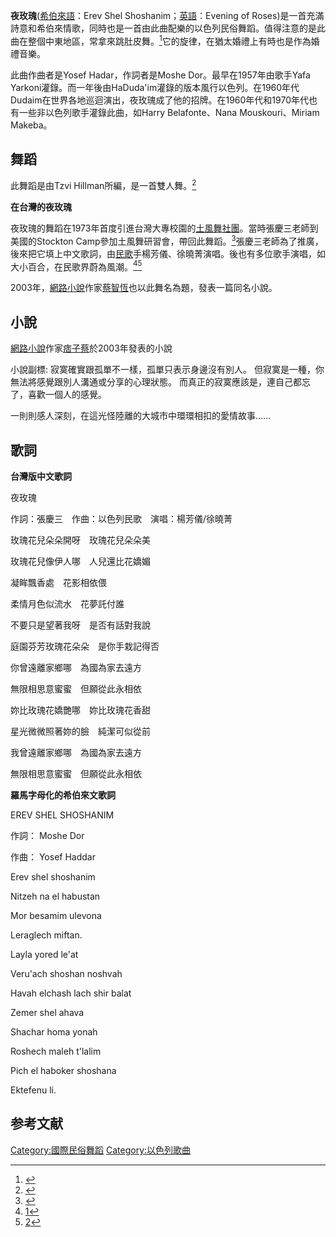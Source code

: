 '''夜玫瑰'''([[希伯來語|希伯來語]]：Erev Shel Shoshanim；[[英語|英語]]：Evening of Roses)是一首充滿詩意和希伯來情歌，同時也是一首由此曲配樂的以色列民俗舞蹈。值得注意的是此曲在整個中東地區，常拿來跳肚皮舞。<ref>{{cite web |url=http://www.folkmusic.com.tw/erevshelshoshanim.htm |title=存档副本 |accessdate=2007-06-22 |deadurl=yes |archiveurl=https://web.archive.org/web/20070608065820/http://www.folkmusic.com.tw/erevshelshoshanim.htm |archivedate=2007-06-08 }}</ref>它的旋律，在猶太婚禮上有時也是作為婚禮音樂。

此曲作曲者是Yosef Hadar，作詞者是Moshe Dor。最早在1957年由歌手Yafa Yarkoni灌錄。而一年後由HaDuda'im灌錄的版本風行以色列。在1960年代Dudaim在世界各地巡迴演出，夜玫瑰成了他的招牌。在1960年代和1970年代也有一些非以色列歌手灌錄此曲，如Harry Belafonte、Nana Mouskouri、Miriam Makeba。

== 舞蹈 ==
此舞蹈是由Tzvi Hillman所編，是一首雙人舞。<ref>{{Cite web |url=http://www.hebrewsongs.com/?songID=184 |title=存档副本 |access-date=2007-06-22 |archive-date=2020-01-12 |archive-url=https://web.archive.org/web/20200112123406/http://www.hebrewsongs.com/?songID=184 |dead-url=no }}</ref>

'''在台灣的夜玫瑰'''

夜玫瑰的舞蹈在1973年首度引進台灣大專校園的[[國際土風舞|土風舞社團]]。當時張慶三老師到美國的Stockton Camp參加土風舞研習會，帶回此舞蹈。<ref>{{Cite web |url=http://blog.xuite.net/daphne/blog/3461794 |title=存档副本 |access-date=2007-06-22 |archive-date=2019-11-28 |archive-url=https://web.archive.org/web/20191128225315/https://blog.xuite.net/daphne/blog/3461794 |dead-url=no }}</ref>張慶三老師為了推廣，後來把它填上中文歌詞，由[[校園民歌|民歌]]手楊芳儀、徐曉菁演唱。後也有多位歌手演唱，如大小百合，在民歌界蔚為風潮。<ref>[http://blog.sina.com.tw/9690/article.php?pbgid=9690&entryid=573%3E]</ref><ref>[http://blog.yam.com/sychou814/article/955986]{{Dead link}}</ref>

2003年，[[網路小說|網路小說]]作家[[蔡智恆|蔡智恆]]也以此舞名為題，發表一篇同名小說。

== 小說 ==
[[網路小說|網路小說]]作家[[痞子蔡|痞子蔡]]於2003年發表的小說

小說副標:
寂寞確實跟孤單不一樣，孤單只表示身邊沒有別人。
但寂寞是一種，你無法將感覺跟別人溝通或分享的心理狀態。
而真正的寂寞應該是，連自己都忘了，喜歡一個人的感覺。

一則則感人深刻，在這光怪陸離的大城市中環環相扣的愛情故事…… 
== 歌詞 ==
'''台灣版中文歌詞'''

夜玫瑰

作詞：張慶三　作曲：以色列民歌　演唱：楊芳儀/徐曉菁


玫瑰花兒朵朵開呀　玫瑰花兒朵朵美

玫瑰花兒像伊人哪　人兒還比花嬌媚

凝眸飄香處　花影相依偎

柔情月色似流水　花夢託付誰


不要只是望著我呀　是否有話對我說

庭園芬芳玫瑰花朵朵　是你手栽記得否

你曾遠離家鄉哪　為國為家去遠方

無限相思意蜜蜜　但願從此永相依


妳比玫瑰花嬌艷哪　妳比玫瑰花香甜

星光微微照著妳的臉　純潔可似從前

我曾遠離家鄉哪　為國為家去遠方

無限相思意蜜蜜　但願從此永相依


'''羅馬字母化的希伯來文歌詞'''

EREV SHEL SHOSHANIM 


作詞： Moshe Dor

作曲： Yosef Haddar


Erev shel shoshanim

Nitzeh na el habustan

Mor besamim ulevona

Leraglech miftan.


Layla yored le'at

Veru'ach shoshan noshvah

Havah elchash lach shir balat

Zemer shel ahava


Shachar homa yonah

Roshech maleh t'lalim

Pich el haboker shoshana

Ektefenu li.

== 参考文献 ==
<div class="references-small">
<references />
</div>

[[Category:國際民俗舞蹈|Category:國際民俗舞蹈]]
[[Category:以色列歌曲|Category:以色列歌曲]]